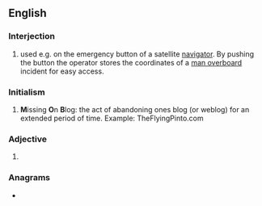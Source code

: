 {{also|mob|Mob|-mob}}
==English==

===Interjection===
{{en-interj}}

# {{lb|en|nautical}} {{initialism of|en|[[man overboard]]|dot=,}} used e.g. on the emergency button of a satellite [[navigator]]. By pushing the button the operator stores the coordinates of a [[man overboard]] incident for easy access.

===Initialism===
{{rfc-header|lang=en|Initialism}}
{{en-initialism}}

# '''M'''issing '''O'''n '''B'''log: the act of abandoning ones blog (or weblog) for an extended period of time. Example: TheFlyingPinto.com

===Adjective===
{{en-adj|-}}

# {{lb|en|dentistry}} {{initialism of|en|[[mesio]] [[occlusal]] [[buccal]]}}

===Anagrams===
* {{anagrams|en|a=bmo|BMO|BOM|BoM|MBO|OMB}}